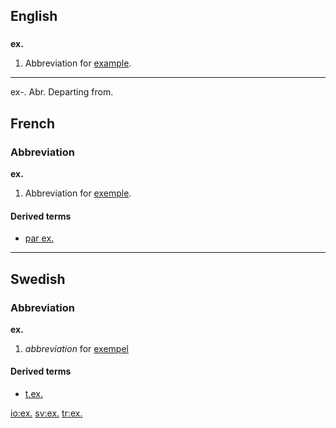 ==English==

==={{abbreviation}}===
'''ex.'''

# Abbreviation for [[example]].

----

ex-. Abr. Departing from.

==French==

===Abbreviation===
'''ex.'''

# Abbreviation for [[exemple#French|exemple]].

====Derived terms====
*[[par ex.]]

----

==Swedish==

===Abbreviation===
'''ex.'''

# ''abbreviation'' for [[exempel#Swedish|exempel]]

====Derived terms====
*[[t.ex.]]

[[io:ex.]]
[[sv:ex.]]
[[tr:ex.]]